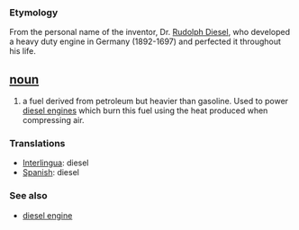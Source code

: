 === Etymology ===
From the personal name of the inventor, Dr. [[Rudolph Diesel]], who developed a heavy duty engine in Germany (1892-1697) and perfected it throughout his life.

== [[noun]] ==
#a fuel derived from petroleum but heavier than gasoline. Used to power [[diesel engine]]s which burn this fuel using the heat produced when compressing air.

=== Translations ===
*[[Interlingua]]: diesel
*[[Spanish]]: diesel

=== See also ===
*[[diesel engine]]